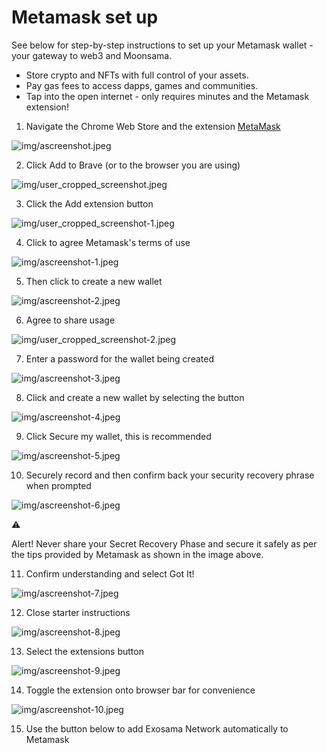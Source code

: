 
# Metamask set up

See below for step-by-step instructions to set up your Metamask wallet - your gateway to web3 and Moonsama.

- Store crypto and NFTs with full control of your assets.
- Pay gas fees to access dapps, games and communities.
- Tap into the open internet - only requires minutes and the Metamask extension!

1. Navigate the Chrome Web Store and the extension [MetaMask](https://chrome.google.com/webstore/detail/metamask/nkbihfbeogaeaoehlefnkodbefgpgknn)

![img/ascreenshot.jpeg](img/ascreenshot.jpeg)

2. Click Add to Brave (or to the browser you are using)

![img/user_cropped_screenshot.jpeg](img/user_cropped_screenshot.jpeg)

3. Click the Add extension button

![img/user_cropped_screenshot-1.jpeg](img/user_cropped_screenshot-1.jpeg)

4. Click to agree Metamask's terms of use

![img/ascreenshot-1.jpeg](img/ascreenshot-1.jpeg)

5. Then click to create a new wallet

![img/ascreenshot-2.jpeg](img/ascreenshot-2.jpeg)

6. Agree to share usage

![img/user_cropped_screenshot-2.jpeg](img/user_cropped_screenshot-2.jpeg)

7. Enter a password for the wallet being created

![img/ascreenshot-3.jpeg](img/ascreenshot-3.jpeg)

8. Click and create a new wallet by selecting the button

![img/ascreenshot-4.jpeg](img/ascreenshot-4.jpeg)

9. Click Secure my wallet, this is recommended

![img/ascreenshot-5.jpeg](img/ascreenshot-5.jpeg)

10. Securely record and then confirm back your security recovery phrase when prompted

![img/ascreenshot-6.jpeg](img/ascreenshot-6.jpeg)

⚠️

Alert! Never share your Secret Recovery Phase and secure it safely as per the tips provided by Metamask as shown in the image above.

11. Confirm understanding and select Got It!

![img/ascreenshot-7.jpeg](img/ascreenshot-7.jpeg)

12. Close starter instructions

![img/ascreenshot-8.jpeg](img/ascreenshot-8.jpeg)

13. Select the extensions button

![img/ascreenshot-9.jpeg](img/ascreenshot-9.jpeg)

14. Toggle the extension onto browser bar for convenience

![img/ascreenshot-10.jpeg](img/ascreenshot-10.jpeg)

15. Use the button below to add Exosama Network automatically to Metamask

<ConnectToMetamask chain="exosama" />
